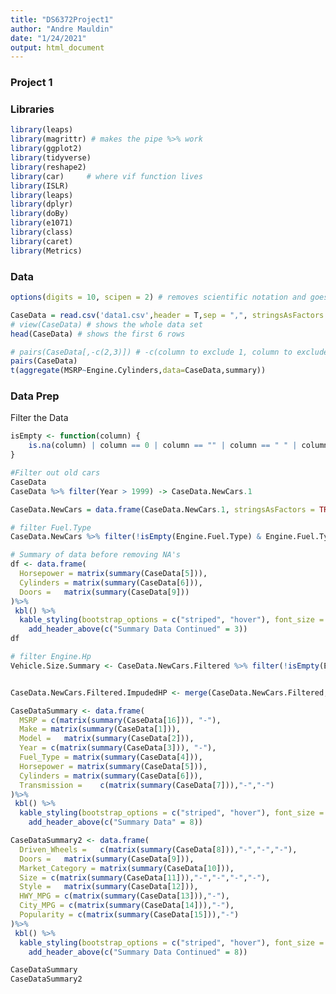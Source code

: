 ```yaml
---
title: "DS6372Project1"
author: "Andre Mauldin"
date: "1/24/2021"
output: html_document
---
```

### Project 1

### Libraries
```r
library(leaps)
library(magrittr) # makes the pipe %>% work
library(ggplot2)
library(tidyverse)
library(reshape2)
library(car)     # where vif function lives
library(ISLR)
library(leaps)
library(dplyr)
library(doBy)
library(e1071)
library(class)
library(caret)
library(Metrics)
```

### Data
```r
options(digits = 10, scipen = 2) # removes scientific notation and goes to 10 decimal places

CaseData = read.csv('data1.csv',header = T,sep = ",", stringsAsFactors = TRUE)
# view(CaseData) # shows the whole data set
head(CaseData) # shows the first 6 rows
```
```r
# pairs(CaseData[,-c(2,3)]) # -c(column to exclude 1, column to exclude 2, and so on....) 
pairs(CaseData)
t(aggregate(MSRP~Engine.Cylinders,data=CaseData,summary))
```


### Data Prep

Filter the Data
```r
isEmpty <- function(column) {
    is.na(column) | column == 0 | column == "" | column == " " | column == "NA" | column == "na" | column == "Na" | column == "nA" | column == "NaN" 
}

#Filter out old cars
CaseData
CaseData %>% filter(Year > 1999) -> CaseData.NewCars.1

CaseData.NewCars = data.frame(CaseData.NewCars.1, stringsAsFactors = TRUE)

# filter Fuel.Type
CaseData.NewCars %>% filter(!isEmpty(Engine.Fuel.Type) & Engine.Fuel.Type != "natural gas") -> CaseData.NewCars.Filtered

# Summary of data before removing NA's
df <- data.frame(
  Horsepower = matrix(summary(CaseData[5])),
  Cylinders = matrix(summary(CaseData[6])),
  Doors =	matrix(summary(CaseData[9]))
)%>%
 kbl() %>%
  kable_styling(bootstrap_options = c("striped", "hover"), font_size = 12)%>%
    add_header_above(c("Summary Data Continued" = 3))
df

# filter Engine.Hp
Vehicle.Size.Summary <- CaseData.NewCars.Filtered %>% filter(!isEmpty(Engine.HP)) %>% group_by(Vehicle.Size) %>% summarise(median_hp_by_vehicle_size=median(Engine.HP))


CaseData.NewCars.Filtered.ImpudedHP <- merge(CaseData.NewCars.Filtered, Vehicle.Size.Summary, by="Vehicle.Size") %>% mutate(Engine.HP.Clean = if_else(isEmpty(Engine.HP), median_hp_by_vehicle_size, Engine.HP))


```

```r
CaseDataSummary <- data.frame(
  MSRP = c(matrix(summary(CaseData[16])), "-"),
  Make = matrix(summary(CaseData[1])),
  Model =	matrix(summary(CaseData[2])),
  Year = c(matrix(summary(CaseData[3])), "-"),
  Fuel_Type = matrix(summary(CaseData[4])),
  Horsepower = matrix(summary(CaseData[5])),
  Cylinders = matrix(summary(CaseData[6])),
  Transmission =	c(matrix(summary(CaseData[7])),"-","-")
)%>%
 kbl() %>%
  kable_styling(bootstrap_options = c("striped", "hover"), font_size = 12) %>%
    add_header_above(c("Summary Data" = 8))

CaseDataSummary2 <- data.frame(
  Driven_Wheels =	c(matrix(summary(CaseData[8])),"-","-","-"),
  Doors =	matrix(summary(CaseData[9])),
  Market_Category =	matrix(summary(CaseData[10])),
  Size = c(matrix(summary(CaseData[11])),"-","-","-","-"),
  Style =	matrix(summary(CaseData[12])),
  HWY_MPG =	c(matrix(summary(CaseData[13])),"-"),
  City_MPG = c(matrix(summary(CaseData[14])),"-"),
  Popularity = c(matrix(summary(CaseData[15])),"-")
)%>%
 kbl() %>%
  kable_styling(bootstrap_options = c("striped", "hover"), font_size = 12)%>%
    add_header_above(c("Summary Data Continued" = 8))

CaseDataSummary
CaseDataSummary2
```